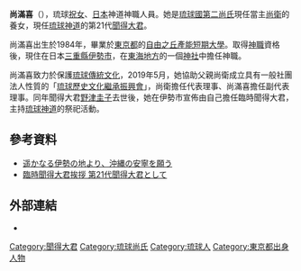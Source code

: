{{japanese|japanese=尚 満喜|kana=しょう まき|romaji=Shō Maki}}
'''尚滿喜'''（{{bd|1984年||||}}），琉球[[祝女|祝女]]、[[日本|日本]]神道神職人員。她是[[琉球國|琉球國]][[第二尚氏|第二尚氏]]現任當主[[尚衛|尚衛]]的養女，現任[[琉球神道|琉球神道]]的第21代[[聞得大君|聞得大君]]。

尚滿喜出生於1984年，畢業於[[東京都|東京都]]的[[自由之丘產能短期大學|自由之丘產能短期大學]]。取得[[神職|神職]]資格後，現住在日本[[三重縣|三重縣]][[伊勢市|伊勢市]]，在[[東海地方|東海地方]]的一個[[神社|神社]]中擔任神職。

尚滿喜致力於保護[[琉球傳統文化|琉球傳統文化]]，2019年5月，她協助父親尚衛成立具有一般社團法人性質的「[[琉球歷史文化繼承振興會|琉球歷史文化繼承振興會]]」，尚衛擔任代表理事、尚滿喜擔任副代表理事。同年聞得大君[[野津圭子|野津圭子]]去世後，她在伊勢市宣佈由自己擔任臨時聞得大君，主持[[琉球神道|琉球神道]]的祭祀活動。
==參考資料==
*[https://www.okinawa41.go.jp/reports/19631/ 遥かなる伊勢の地より、沖縄の安寧を願う]{{Wayback|url=https://www.okinawa41.go.jp/reports/19631/ |date=20190531225914 }}
*[https://ryukyu.or.jp/ritual/greeting/ 臨時聞得大君挨拶 第21代聞得大君として]{{Wayback|url=https://ryukyu.or.jp/ritual/greeting/ |date=20200713083802 }}

==外部連結==
*{{Twitter|yg1amJQPZxas9nY|尚満喜}}

{{聞得大君}}
[[Category:聞得大君|Category:聞得大君]]
[[Category:琉球尚氏|Category:琉球尚氏]]
[[Category:琉球人|Category:琉球人]]
[[Category:東京都出身人物|Category:東京都出身人物]]